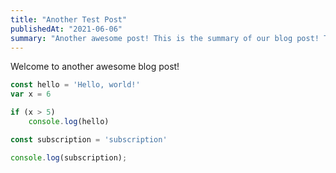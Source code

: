 ```yaml
---
title: "Another Test Post"
publishedAt: "2021-06-06"
summary: "Another awesome post! This is the summary of our blog post! This is the summary of our blog post! This is the summary of our blog post!"
---
```


Welcome to another awesome blog post!

```javascript:hello.js
const hello = 'Hello, world!'
var x = 6

if (x > 5)
    console.log(hello)
```

```javascript:subscription.js
const subscription = 'subscription'

console.log(subscription);
```
